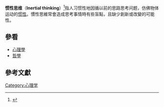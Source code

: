 '''惯性思维'''（'''Inertial thinking'''{{fact}}）<ref>{{cite web |title=inertial thinking |url=http://dict.cn/big5/inertial%20thinking |website=海詞 |location=中國大陸 |language=中文}}</ref>指人习惯性地因循以前的思路思考问题，仿佛物体运动的[[惯性|惯性]]。慣性思維常會造成思考事情時有些盲點，且缺少創新或改變的可能性。

==參看==
*[[心理學|心理學]]
*[[哲學|哲學]]

==參考文獻==
{{reflist}}


{{心理小作品}}

[[Category:心理学|Category:心理学]]
